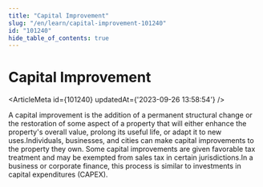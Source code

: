```yaml
---
title: "Capital Improvement"
slug: "/en/learn/capital-improvement-101240"
id: "101240"
hide_table_of_contents: true
---
```



# Capital Improvement

<ArticleMeta id={101240} updatedAt={'2023-09-26 13:58:54'} />
<div className='border-solid border-b border-t-0 my-4 border-[var(--ifm-color-gray-300)]' />

A capital improvement is the addition of a permanent structural change or the restoration of some aspect of a property that will either enhance the property's overall value, prolong its useful life, or adapt it to new uses.Individuals, businesses, and cities can make capital improvements to the property they own. Some capital improvements are given favorable tax treatment and may be exempted from sales tax in certain jurisdictions.In a business or corporate finance, this process is similar to investments in capital expenditures (CAPEX).

